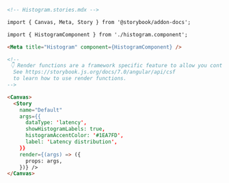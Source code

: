 ```md
<!-- Histogram.stories.mdx -->

import { Canvas, Meta, Story } from '@storybook/addon-docs';

import { HistogramComponent } from './histogram.component';

<Meta title="Histogram" component={HistogramComponent} />

<!--
 👇 Render functions are a framework specific feature to allow you control on how the component renders.
  See https://storybook.js.org/docs/7.0/angular/api/csf
  to learn how to use render functions.
-->

<Canvas>
  <Story
    name="Default"
    args={{
      dataType: 'latency',
      showHistogramLabels: true,
      histogramAccentColor: '#1EA7FD',
      label: 'Latency distribution',
    }}
    render={(args) => ({
      props: args,
    })} />
</Canvas>
```